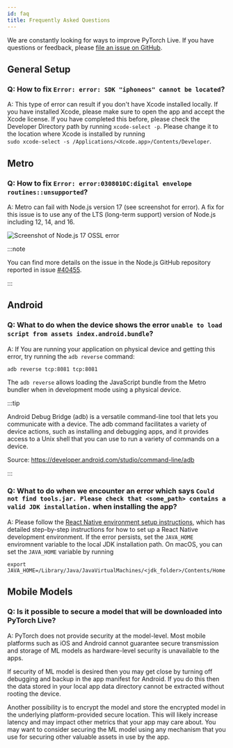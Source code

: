 ```yaml
---
id: faq
title: Frequently Asked Questions
---
```


<div className="tutorial-page">

We are constantly looking for ways to improve PyTorch Live. If you have questions or feedback, please [file an issue on GitHub](https://github.com/pytorch/live/issues).

## General Setup

### Q: How to fix `Error: error: SDK "iphoneos" cannot be located`?

A: This type of error can result if you don't have Xcode installed locally. If you have installed Xcode, please make sure to open the app and accept the Xcode license.
If you have completed this before, please check the Developer Directory path by running `xcode-select -p`. Please change it to the location where Xcode is installed by running <br />
`sudo xcode-select -s /Applications/<Xcode.app>/Contents/Developer`.

## Metro

### Q: How to fix `Error: error:0308010C:digital envelope routines::unsupported`?

A: Metro can fail with Node.js version 17 (see screenshot for error). A fix for this issue is to use any of the LTS (long-term support) version of Node.js including 12, 14, and 16.

![](/img/faq/node17-ossl-error.png "Screenshot of Node.js 17 OSSL error")

:::note

You can find more details on the issue in the Node.js GitHub repository reported in issue [#40455](https://github.com/nodejs/node/issues/40455).

:::

## Android

### Q: What to do when the device shows the error `unable to load script from assets index.android.bundle`?

A: If You are running your application on physical device and getting this error, try running the `adb reverse` command:

```
adb reverse tcp:8081 tcp:8081
```

The `adb reverse` allows loading the JavaScript bundle from the Metro bundler when in development mode using a physical device.

:::tip

Android Debug Bridge (adb) is a versatile command-line tool that lets you communicate with a device. The adb command facilitates a variety of device actions, such as installing and debugging apps, and it provides access to a Unix shell that you can use to run a variety of commands on a device.

Source: https://developer.android.com/studio/command-line/adb

:::

### Q: What to do when we encounter an error which says `Could not find tools.jar. Please check that <some_path> contains a valid JDK installation.` when installing the app?

A: Please follow the [React Native environment setup instructions](https://reactnative.dev/docs/environment-setup), which has detailed step-by-step instructions for how to set up a React Native development environment.
If the error persists, set the `JAVA_HOME` enviromnent variable to the local JDK installation path. On macOS, you can set the `JAVA_HOME` variable by running
```
export JAVA_HOME=/Library/Java/JavaVirtualMachines/<jdk_folder>/Contents/Home
```

## Mobile Models

### Q: Is it possible to secure a model that will be downloaded into PyTorch Live?

A: PyTorch does not provide security at the model-level. Most mobile platforms such as iOS and Android cannot guarantee secure transmission and storage of ML models as hardware-level security is unavailable to the apps.

If security of ML model is desired then you may get close by turning off debugging and backup in the app manifest for Android. If you do this then the data stored in your local app data directory cannot be extracted without rooting the device.

Another possibility is to encrypt the model and store the encrypted model in the underlying platform-provided secure location. This will likely increase latency and may impact other metrics that your app may care about. You may want to consider securing the ML model using any mechanism that you use for securing other valuable assets in use by the app.

</div>
